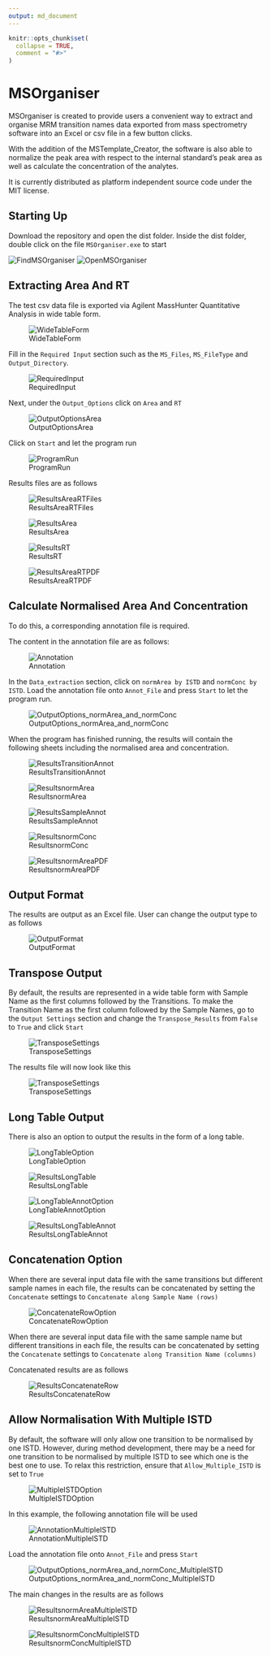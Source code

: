 ```yaml
---
output: md_document 
---
```


```r
knitr::opts_chunk$set(
  collapse = TRUE,
  comment = "#>"
)
```

# MSOrganiser

MSOrganiser is created to provide users a convenient way to extract 
and organise MRM transition names data exported from mass spectrometry 
software into an Excel or csv file in a few button clicks.

With the addition of the MSTemplate_Creator, the software is also able to 
normalize the peak area with respect to the internal standard’s peak area 
as well as calculate the concentration of the analytes. 

It is currently distributed as platform independent source code under
the MIT license.


## Starting Up

Download the repository and open the dist folder. Inside the dist folder, double click on the file `MSOrganiser.exe` to start

![FindMSOrganiser](docs/figures/README-FindMSOrganiser.PNG)
![OpenMSOrganiser](docs/figures/README-OpenMSOrganiser.PNG)

## Extracting Area And RT

The test csv data file is exported via Agilent MassHunter Quantitative Analysis in wide table form.

![WideTableForm](docs/figures/README-WideTableForm.PNG)

Fill in the `Required Input` section such as the `MS_Files`, `MS_FileType` and `Output_Directory`.

![RequiredInput](docs/figures/README-RequiredInput.PNG)

Next, under the `Output_Options` click on `Area` and `RT`

![OutputOptionsArea](docs/figures/README-OutputOptionsArea.PNG)

Click on `Start` and let the program run

![ProgramRun](docs/figures/README-ProgramRun.gif)

Results files are as follows 

![ResultsAreaRTFiles](docs/figures/README-ResultsAreaRTFiles.PNG)

![ResultsArea](docs/figures/README-ResultsArea.PNG)

![ResultsRT](docs/figures/README-ResultsRT.PNG)

![ResultsAreaRTPDF](docs/figures/README-ResultsAreaRTPDF.PNG)

## Calculate Normalised Area And Concentration

To do this, a corresponding annotation file is required.

The content in the annotation file are as follows:

![Annotation](docs/figures/README-Annotation.gif)

In the `Data_extraction` section, click on `normArea by ISTD` and `normConc by ISTD`. Load the annotation file onto `Annot_File` and press `Start` to let the program run.

![OutputOptions_normArea_and_normConc](docs/figures/README-OutputOptions_normArea_and_normConc.PNG)

When the program has finished running, the results will contain the following sheets including the normalised area and concentration.

![ResultsTransitionAnnot](docs/figures/README-ResultsTransitionAnnot.PNG)

![ResultsnormArea](docs/figures/README-ResultsnormArea.PNG)

![ResultsSampleAnnot](docs/figures/README-ResultsSampleAnnot.PNG)

![ResultsnormConc](docs/figures/README-ResultsnormConc.PNG)

![ResultsnormAreaPDF](docs/figures/README-ResultsnormAreaPDF.PNG)

## Output Format

The results are output as an Excel file. User can change the output type to as follows

![OutputFormat](docs/figures/README-OutputFormat.PNG)

## Transpose Output

By default, the results are represented in a wide table form with Sample Name as the first columns followed by the Transitions. To make the Transition Name as the first column followed by the Sample Names, go to the `Output Settings` section and change the `Transpose_Results` from `False` to `True` and click `Start`

![TransposeSettings](docs/figures/README-TransposeSettings.PNG)

The results file will now look like this

![TransposeSettings](docs/figures/README-TransposeResultsArea.PNG)

## Long Table Output

There is also an option to output the results in the form of a long table.

![LongTableOption](docs/figures/README-LongTableOption.PNG)

![ResultsLongTable](docs/figures/README-ResultsLongTable.PNG)

![LongTableAnnotOption](docs/figures/README-LongTableAnnotOption.PNG)

![ResultsLongTableAnnot](docs/figures/README-ResultsLongTableAnnot.PNG)

## Concatenation Option

When there are several input data file with the same transitions but different sample names in each file, the results can be concatenated by setting the `Concatenate` settings to `Concatenate along Sample Name (rows)`

![ConcatenateRowOption](docs/figures/README-ConcatenateRowOption.PNG)

When there are several input data file with the same sample name but different transitions in each file, the results can be concatenated by setting the `Concatenate` settings to `Concatenate along Transition Name (columns)`

Concatenated results are as follows

![ResultsConcatenateRow](docs/figures/README-ResultsConcatenateRow.gif)

## Allow Normalisation With Multiple ISTD

By default, the software will only allow one transition to be normalised by one ISTD. However, during method development, there may be a need for one transition to be normalised by multiple ISTD to see which one is the best one to use. To relax this restriction, ensure that `Allow_Multiple_ISTD` is set to `True`

![MultipleISTDOption](docs/figures/README-MultipleISTDOption.PNG)

In this example, the following annotation file will be used

![AnnotationMultipleISTD](docs/figures/README-AnnotationMultipleISTD.gif)

Load the annotation file onto `Annot_File` and press `Start`

![OutputOptions_normArea_and_normConc_MultipleISTD](docs/figures/README-OutputOptions_normArea_and_normConc_MultipleISTD.PNG)

The main changes in the results are as follows

![ResultsnormAreaMultipleISTD](docs/figures/README-ResultsnormAreaMultipleISTD.PNG)

![ResultsnormConcMultipleISTD](docs/figures/README-ResultsnormConcMultipleISTD.PNG)

